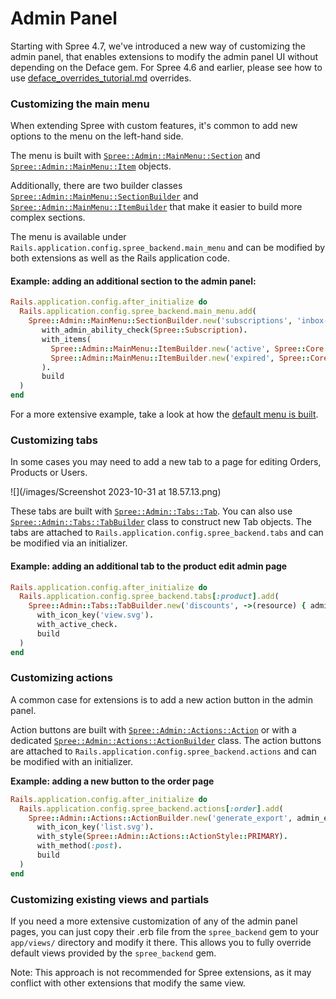 # Admin Panel

Starting with Spree 4.7, we've introduced a new way of customizing the admin panel, that enables extensions to modify the admin panel UI without depending on the Deface gem. For Spree 4.6 and earlier, please see how to use [deface_overrides_tutorial.md](../advanced/deface_overrides_tutorial.md "mention") overrides.

### Customizing the main menu

When extending Spree with custom features, it's common to add new options to the menu on the left-hand side.

The menu is built with [`Spree::Admin::MainMenu::Section`](https://github.com/spree/spree_backend/blob/main/app/models/spree/admin/main_menu/section.rb) and [`Spree::Admin::MainMenu::Item`](https://github.com/spree/spree_backend/blob/main/app/models/spree/admin/main_menu/item.rb) objects.

Additionally, there are two builder classes [`Spree::Admin::MainMenu::SectionBuilder`](https://github.com/spree/spree_backend/blob/main/app/models/spree/admin/main_menu/section_builder.rb) and [`Spree::Admin::MainMenu::ItemBuilder`](https://github.com/spree/spree_backend/blob/main/app/models/spree/admin/main_menu/item_builder.rb) that make it easier to build more complex sections.

The menu is available under `Rails.application.config.spree_backend.main_menu` and can be modified by both extensions as well as the Rails application code.

#### Example: adding an additional section to the admin panel:

```ruby
Rails.application.config.after_initialize do
  Rails.application.config.spree_backend.main_menu.add(
    Spree::Admin::MainMenu::SectionBuilder.new('subscriptions', 'inbox-fill.svg').
       with_admin_ability_check(Spree::Subscription).
       with_items(
         Spree::Admin::MainMenu::ItemBuilder.new('active', Spree::Core::Engine.routes.url_helpers.admin_active_subsciptions_path).build,
         Spree::Admin::MainMenu::ItemBuilder.new('expired', Spree::Core::Engine.routes.url_helpers.admin_expired_subsciptions_path).build
       ).
       build
  )
end
```

For a more extensive example, take a look at how the [default menu is built](https://github.com/spree/spree_backend/blob/main/app/models/spree/admin/main_menu/default_configuration_builder.rb).

### Customizing tabs

In some cases you may need to add a new tab to a page for editing Orders, Products or Users.

![](/images/Screenshot 2023-10-31 at 18.57.13.png)

These tabs are built with [`Spree::Admin::Tabs::Tab`](https://github.com/spree/spree_backend/blob/main/app/models/spree/admin/tabs/tab.rb). You can also use [`Spree::Admin::Tabs::TabBuilder`](https://github.com/spree/spree_backend/blob/main/app/models/spree/admin/tabs/tab_builder.rb) class to construct new Tab objects. The tabs are attached to `Rails.application.config.spree_backend.tabs` and can be modified via an initializer.

#### Example: adding an additional tab to the product edit admin page

```ruby
Rails.application.config.after_initialize do
  Rails.application.config.spree_backend.tabs[:product].add(
    Spree::Admin::Tabs::TabBuilder.new('discounts', ->(resource) { admin_product_discounts_path(product) }).
      with_icon_key('view.svg').
      with_active_check.
      build
  )
end
```

### Customizing actions

A common case for extensions is to add a new action button in the admin panel.

Action buttons are built with [`Spree::Admin::Actions::Action`](https://github.com/spree/spree_backend/blob/main/app/models/spree/admin/actions/action.rb) or with a dedicated [`Spree::Admin::Actions::ActionBuilder`](https://github.com/spree/spree_backend/blob/main/app/models/spree/admin/actions/action_builder.rb) class. The action buttons are attached to `Rails.application.config.spree_backend.actions` and can be modified with an initializer.

**Example: adding a new button to the order page**

```ruby
Rails.application.config.after_initialize do
  Rails.application.config.spree_backend.actions[:order].add(
    Spree::Admin::Actions::ActionBuilder.new('generate_export', admin_export_orders_path).
      with_icon_key('list.svg').
      with_style(Spree::Admin::Actions::ActionStyle::PRIMARY).
      with_method(:post).
      build
  )
end
```

### Customizing existing views and partials

If you need a more extensive customization of any of the admin panel pages, you can just copy their .erb file from the `spree_backend` gem to your `app/views/` directory and modify it there. This allows you to fully override default views provided by the `spree_backend` gem.

<Note>
  Note: This approach is not recommended for Spree extensions, as it may conflict with other extensions that modify the same view.
</Note>